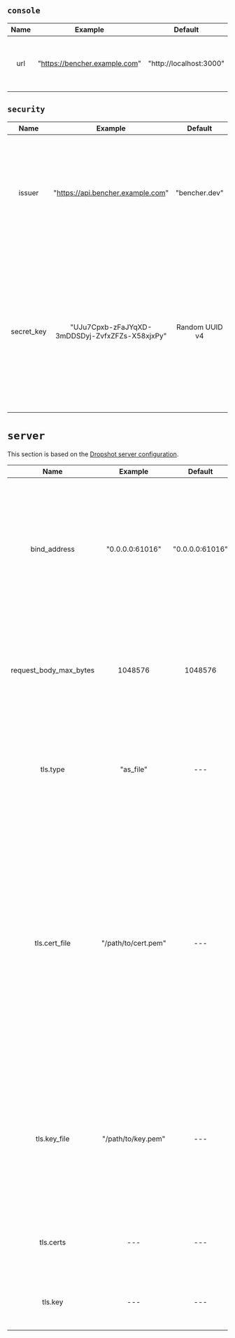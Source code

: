 ## `console`

| Name  |            Example            |         Default         | Required |                    Description                     |
| :---: | :---------------------------: | :---------------------: | :------: | :------------------------------------------------: |
|  url  | "https://bencher.example.com" | "http://localhost:3000" |   Yes    | Specifies the URL for the Bencher UI console host. |

## `security`

|    Name    |                    Example                     |    Default     | Required |                                                                                                                                     Description                                                                                                                                     |
| :--------: | :--------------------------------------------: | :------------: | :------: | :---------------------------------------------------------------------------------------------------------------------------------------------------------------------------------------------------------------------------------------------------------------------------------: |
|   issuer   |       "https://api.bencher.example.com"        | "bencher.dev"  |    No    |                                                                     Specifies the JSON Web Token (JWT) issuer. **WARNING** Changing this value will cause all previously generated JWTs to no longer validate.                                                                      |
| secret_key | "UJu7Cpxb-zFaJYqXD-3mDDSDyj-ZvfxZFZs-X58xjxPy" | Random UUID v4 |   Yes    | Specifies the the key used to generate all tokens. **IT SHOULD BE VERY SECURE!** The default value is a randomly generated [UUID v4](https://en.wikipedia.org/wiki/Universally_unique_identifier#Version_4_(random)). Whenever logged, it will appear obfuscated as `************`. |

# `server`

This section is based on the [Dropshot server configuration](https://github.com/oxidecomputer/dropshot/tree/v0.9.0#dropshot-servers).

|          Name          |       Example       |     Default     |          Required           |                                                                                                                                               Description                                                                                                                                                |
| :--------------------: | :-----------------: | :-------------: | :-------------------------: | :------------------------------------------------------------------------------------------------------------------------------------------------------------------------------------------------------------------------------------------------------------------------------------------------------: |
|      bind_address      |   "0.0.0.0:61016"   | "0.0.0.0:61016" |             Yes             |                                                             Specifies that the server should bind to the given IP address and TCP port. In general, servers can bind to more than one IP address and port, but this is not (yet?) supported.                                                             |
| request_body_max_bytes |       1048576       |     1048576     |             Yes             |                                                                                                Specifies the maximum number of bytes allowed in a request body. Larger requests will receive a 400 error.                                                                                                |
|        tls.type        |      "as_file"      |       ---       |             No              |                                                                                           Specifies if and how TLS certificate and key information is provided. Valid values include "as_file" and "as_bytes".                                                                                           |
|     tls.cert_file      | "/path/to/cert.pem" |       ---       | Only if tls.type = as_file  | Specifies the path to a PEM file containing a  certificate chain for the server to identify itself with. The first certificate is the end-entity certificate, and the remaining are intermediate certificates on the way to a trusted CA. If specified, the server will only listen for TLS connections. |
|      tls.key_file      | "/path/to/key.pem"  |       ---       | Only if tls.type = as_file  |                                                                     Specifies the path to a PEM-encoded PKCS #8 file containing the private key the server will use. If specified, the server will only listen for TLS connections.                                                                      |
|       tls.certs        |         ---         |       ---       | Only if tls.type = as_bytes |                                                                                                            Identical to tls.cert_file, but provided as an array of bytes of certificate data.                                                                                                            |
|        tls.key         |         ---         |       ---       | Only if tls.type = as_bytes |                                                                                                                Identical to tls.key_file, but provided as an array of bytes of key data.                                                                                                                 |
